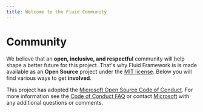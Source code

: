 ```yaml
---
title: Welcome to the Fluid Community
---
```



# Community

We believe that an **open, inclusive, and respectful** community will help shape a better future for this project.
That's why Fluid Framework is is made available as an **Open Source** project under the
[MIT license](https://github.com/microsoft/FluidFramework/blob/main/LICENSE). Below you will find various ways to get
**involved**.

This project has adopted the [Microsoft Open Source Code of
Conduct](https://opensource.microsoft.com/codeofconduct/).
For more information see the [Code of Conduct
FAQ](https://opensource.microsoft.com/codeofconduct/faq/) or
contact [Microsoft](mailto:opencode@microsoft.com)
with any additional questions or comments.

<CommunityLinks />
